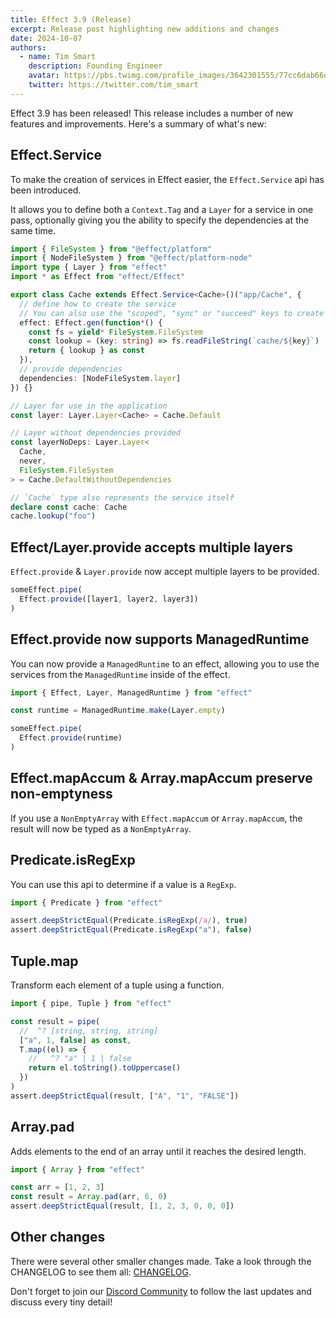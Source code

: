 ```yaml
---
title: Effect 3.9 (Release)
excerpt: Release post highlighting new additions and changes
date: 2024-10-07
authors:
  - name: Tim Smart
    description: Founding Engineer
    avatar: https://pbs.twimg.com/profile_images/3642301555/77cc6dab66dc94fdd77e503fd6d1c1cf_400x400.jpeg
    twitter: https://twitter.com/tim_smart
---
```


Effect 3.9 has been released! This release includes a number of new features
and improvements. Here's a summary of what's new:

## Effect.Service

To make the creation of services in Effect easier, the `Effect.Service` api has been introduced.

It allows you to define both a `Context.Tag` and a `Layer` for a service in one pass, optionally giving you
the ability to specify the dependencies at the same time.

```typescript
import { FileSystem } from "@effect/platform"
import { NodeFileSystem } from "@effect/platform-node"
import type { Layer } from "effect"
import * as Effect from "effect/Effect"

export class Cache extends Effect.Service<Cache>()("app/Cache", {
  // define how to create the service
  // You can also use the "scoped", "sync" or "succeed" keys to create your service
  effect: Effect.gen(function*() {
    const fs = yield* FileSystem.FileSystem
    const lookup = (key: string) => fs.readFileString(`cache/${key}`)
    return { lookup } as const
  }),
  // provide dependencies
  dependencies: [NodeFileSystem.layer]
}) {}

// Layer for use in the application
const layer: Layer.Layer<Cache> = Cache.Default

// Layer without dependencies provided
const layerNoDeps: Layer.Layer<
  Cache,
  never,
  FileSystem.FileSystem
> = Cache.DefaultWithoutDependencies

// `Cache` type also represents the service itself
declare const cache: Cache
cache.lookup("foo")
```

## Effect/Layer.provide accepts multiple layers

`Effect.provide` & `Layer.provide` now accept multiple layers to be provided.

```typescript
someEffect.pipe(
  Effect.provide([layer1, layer2, layer3])
)
```

## Effect.provide now supports ManagedRuntime

You can now provide a `ManagedRuntime` to an effect, allowing you to use the
services from the `ManagedRuntime` inside of the effect.

```typescript
import { Effect, Layer, ManagedRuntime } from "effect"

const runtime = ManagedRuntime.make(Layer.empty)

someEffect.pipe(
  Effect.provide(runtime)
)
```

## Effect.mapAccum & Array.mapAccum preserve non-emptyness

If you use a `NonEmptyArray` with `Effect.mapAccum` or `Array.mapAccum`, the
result will now be typed as a `NonEmptyArray`.

## Predicate.isRegExp

You can use this api to determine if a value is a `RegExp`.

```typescript
import { Predicate } from "effect"

assert.deepStrictEqual(Predicate.isRegExp(/a/), true)
assert.deepStrictEqual(Predicate.isRegExp("a"), false)
```

## Tuple.map

Transform each element of a tuple using a function.

```typescript
import { pipe, Tuple } from "effect"

const result = pipe(
  //  ^? [string, string, string]
  ["a", 1, false] as const,
  T.map((el) => {
    //   ^? "a" | 1 | false
    return el.toString().toUppercase()
  })
)
assert.deepStrictEqual(result, ["A", "1", "FALSE"])
```

## Array.pad

Adds elements to the end of an array until it reaches the desired length.

```typescript
import { Array } from "effect"

const arr = [1, 2, 3]
const result = Array.pad(arr, 6, 0)
assert.deepStrictEqual(result, [1, 2, 3, 0, 0, 0])
```

## Other changes

There were several other smaller changes made. Take a look through the CHANGELOG to see them all: [CHANGELOG](https://github.com/Effect-TS/effect/blob/main/packages/effect/CHANGELOG.md).

Don't forget to join our [Discord Community](https://discord.gg/effect-ts) to follow the last updates and discuss every tiny detail!
